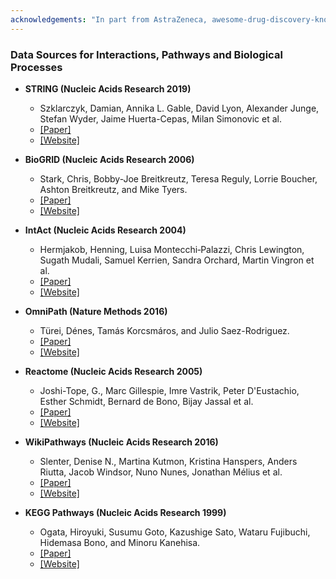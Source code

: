 ```yaml
---
acknowledgements: "In part from AstraZeneca, awesome-drug-discovery-knowledge-graphs under an Apache 2.0 license"
---
```

### Data Sources for Interactions, Pathways and Biological Processes

- **STRING (Nucleic Acids Research 2019)**
  - Szklarczyk, Damian, Annika L. Gable, David Lyon, Alexander Junge, Stefan Wyder, Jaime Huerta-Cepas, Milan Simonovic et al.
  - [[Paper]](https://academic.oup.com/nar/article/47/D1/D607/5198476?login=true)
  - [[Website]](https://string-db.org/)

- **BioGRID (Nucleic Acids Research 2006)**
  - Stark, Chris, Bobby-Joe Breitkreutz, Teresa Reguly, Lorrie Boucher, Ashton Breitkreutz, and Mike Tyers. 
  - [[Paper]](https://academic.oup.com/nar/article/34/suppl_1/D535/1133554?login=true)
  - [[Website]](https://thebiogrid.org/)

- **IntAct (Nucleic Acids Research 2004)**
  - Hermjakob, Henning, Luisa Montecchi‐Palazzi, Chris Lewington, Sugath Mudali, Samuel Kerrien, Sandra Orchard, Martin Vingron et al. 
  - [[Paper]](https://academic.oup.com/nar/article/32/suppl_1/D452/2505218?login=true)
  - [[Website]](https://www.ebi.ac.uk/intact/home)

- **OmniPath (Nature Methods 2016)**
  - Türei, Dénes, Tamás Korcsmáros, and Julio Saez-Rodriguez. 
  - [[Paper]](https://www.nature.com/articles/nmeth.4077)
  - [[Website]](https://omnipathdb.org/)

- **Reactome (Nucleic Acids Research 2005)**
  - Joshi-Tope, G., Marc Gillespie, Imre Vastrik, Peter D'Eustachio, Esther Schmidt, Bernard de Bono, Bijay Jassal et al. 
  - [[Paper]](https://academic.oup.com/nar/article/33/suppl_1/D428/2505340?login=true)
  - [[Website]](https://reactome.org/)

- **WikiPathways (Nucleic Acids Research 2016)**
  - Slenter, Denise N., Martina Kutmon, Kristina Hanspers, Anders Riutta, Jacob Windsor, Nuno Nunes, Jonathan Mélius et al. 
  - [[Paper]](https://academic.oup.com/nar/article/46/D1/D661/4612963?login=true)
  - [[Website]](https://www.wikipathways.org/index.php/WikiPathways)

- **KEGG Pathways (Nucleic Acids Research 1999)**
  - Ogata, Hiroyuki, Susumu Goto, Kazushige Sato, Wataru Fujibuchi, Hidemasa Bono, and Minoru Kanehisa.
  - [[Paper]](https://academic.oup.com/nar/article/27/1/29/1238108)
  - [[Website]](https://www.genome.jp/kegg/pathway.html)